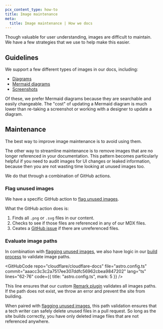 ```yaml
---
pcx_content_type: how-to
title: Image maintenance
meta:
  title: Image maintenance | How we docs
---
```



Though valuable for user understanding, images are difficult to maintain. We have a few strategies that we use to help make this easier.

## Guidelines

We support a few different types of images in our docs, including:

- [Diagrams](/style-guide/documentation-content-strategy/component-attributes/diagrams/)
- [Mermaid diagrams](/style-guide/components/mermaid/)
- [Screenshots](/style-guide/documentation-content-strategy/component-attributes/screenshots/)

Of these, we prefer Mermaid diagrams because they are searchable and easily changeable. The "cost" of updating a Mermaid diagram is much lower than re-taking a screenshot or working with a designer to update a diagram.

## Maintenance

The best way to improve image maintenance is to avoid using them.

The other way to streamline maintenance is to remove images that are no longer referenced in your documentation. This pattern becomes particularly helpful if you need to audit images for UI changes or leaked information, because then you are not wasting time looking at unused images too.

We do that through a combination of GitHub actions.

### Flag unused images

We have a specific GitHub action to [flag unused images](https://github.com/cloudflare/cloudflare-docs/blob/production/.github/workflows/image-audit.yml).

What the GitHub action does is:

1. Finds all `.png` or `.svg` files in our content.
2. Checks to see if those files are referenced in any of our MDX files.
3. Ceates a [GitHub issue](https://github.com/cloudflare/cloudflare-docs/issues/23343) if there are unreferenced files.

### Evaluate image paths

In combination with [flagging unused images](#flag-unused-images), we also have logic in our [build process](https://github.com/cloudflare/cloudflare-docs/blob/production/astro.config.ts) to validate image paths.

<GitHubCode
	repo="cloudflare/cloudflare-docs"
	file="astro.config.ts"
	commit="aaacc3c3c2a7517ee307ddfc56962cbea9847202"
	lang="ts"
	lines="62-76"
	code={{ title: "astro.config.ts", mark: 5 }}
/>

This line ensures that our custom [Remark plugin](https://github.com/cloudflare/cloudflare-docs/blob/production/src/plugins/remark/validate-images.ts) validates all images paths. If the path does not exist, we throw an error and prevent the site from building.

When paired with [flagging unused images](#flag-unused-images), this path validation ensures that a tech writer can safely delete unused files in a pull request. So long as the site builds correctly, you have only deleted image files that are not referenced anywhere.
